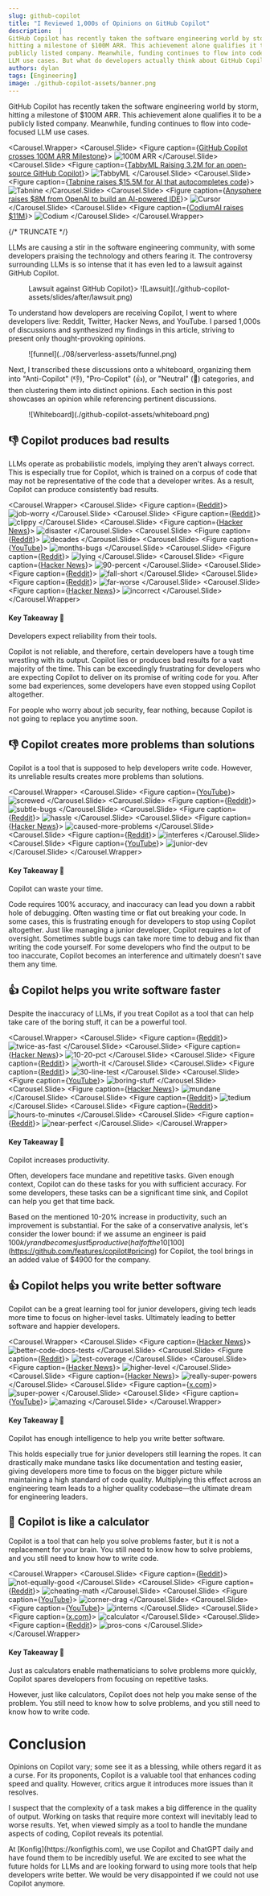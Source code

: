 ```yaml
---
slug: github-copilot
title: "I Reviewed 1,000s of Opinions on GitHub Copilot"
description:  |
GitHub Copilot has recently taken the software engineering world by storm,
hitting a milestone of $100M ARR. This achievement alone qualifies it to be a
publicly listed company. Meanwhile, funding continues to flow into code-focused
LLM use cases. But what do developers actually think about GitHub Copilot?
authors: dylan
tags: [Engineering]
image: ./github-copilot-assets/banner.png
---
```



<Head>
  <title>I Reviewed 1,000s of Opinions on GitHub Copilot</title>
  <meta property="og:title" content="I Reviewed 1,000s of Opinions on Github Copilot"/>
</Head>

GitHub Copilot has recently taken the software engineering world by storm,
hitting a milestone of $100M ARR. This achievement alone qualifies it to be a
publicly listed company. Meanwhile, funding continues to flow into code-focused
LLM use cases.

<Carousel.Wrapper>
  <Carousel.Slide>
      <Figure caption={<a href="https://twitter.com/swyx/status/1711792178031460618?s=46&t=3D8YW9UxdZo4eiYzLsOALw">GitHub Copilot crosses 100M ARR Milestone</a>}>
        ![100M ARR](./github-copilot-assets/slides/after/good-news/100m-arr.png)
      </Figure>
  </Carousel.Slide>
  <Carousel.Slide>
      <Figure caption={<a href="https://tabby.tabbyml.com/blog/2023/10/14/seed-round-release-0-3-0-RAG/">TabbyML Raising 3.2M for an open-source GitHub Copilot</a>}>
        ![TabbyML](./github-copilot-assets/slides/after/good-news/tabby.png)
      </Figure>
  </Carousel.Slide>
  <Carousel.Slide>
      <Figure caption={<a href="https://techcrunch.com/2022/06/15/tabnine-raises-15-5m-for-ai-that-autocompletes-code/?guccounter=1">Tabnine raises $15.5M for AI that autocompletes code</a>}>
        ![Tabnine](./github-copilot-assets/slides/after/good-news/tabnine.png)
      </Figure>
  </Carousel.Slide>
  <Carousel.Slide>
      <Figure caption={<a href="https://techcrunch.com/2023/10/11/anysphere-raises-8m-from-openai-to-build-an-ai-powered-ide/">Anysphere raises $8M from OpenAI to build an AI-powered IDE</a>}>
        ![Cursor](./github-copilot-assets/slides/after/good-news/cursor.png)
      </Figure>
  </Carousel.Slide>
  <Carousel.Slide>
      <Figure caption={<a href="https://www.codium.ai/blog/codiumai-powered-by-testgpt-accounces-beta-and-raised-11m/">CodiumAI raises $11M</a>}>
        ![Codium](./github-copilot-assets/slides/after/good-news/codium.png)
      </Figure>
  </Carousel.Slide>
</Carousel.Wrapper>

{/* TRUNCATE */}

LLMs are causing a stir in the software engineering community, with some
developers praising the technology and others fearing it. The controversy
surrounding LLMs is so intense that it has even led to a lawsuit against GitHub
Copilot.

<Figure caption={<a href="https://githubcopilotlitigation.com/">Lawsuit against GitHub Copilot</a>}>
  ![Lawsuit](./github-copilot-assets/slides/after/lawsuit.png)
</Figure>


To understand how developers are receiving Copilot, I went to where
developers live: Reddit, Twitter, Hacker News, and YouTube. I parsed 1,000s of
discussions and synthesized my findings in this article, striving to present
only thought-provoking opinions.

<Figure caption='Funnel for gathering through-provoking opinions'>
![funnel](../08/serverless-assets/funnel.png)
</Figure>

Next, I transcribed these discussions onto a whiteboard, organizing them into
"Anti-Copilot" (👎), "Pro-Copilot" (👍), or "Neutral" (🧐) categories, and then clustering them
into distinct opinions. Each section in this post showcases an opinion while
referencing pertinent discussions.

<Figure caption='Whiteboard of opinions'>
  ![Whiteboard](./github-copilot-assets/whiteboard.png)
</Figure>

## 👎 Copilot produces bad results

LLMs operate as probabilistic models, implying they aren't always correct. This
is especially true for Copilot, which is trained on a corpus of code that may
not be representative of the code that a developer writes. As a result, Copilot
can
produce consistently bad results.

<Carousel.Wrapper>
  <Carousel.Slide>
      <Figure caption={<a href="https://www.reddit.com/r/ProgrammerHumor/comments/15h0rpl/comment/julph3k/?utm_source=share&utm_medium=web2x&context=3">Reddit</a>}>
        ![job-worry](./github-copilot-assets/slides/after/bad-results/job-worry.png)
      </Figure>
  </Carousel.Slide>
  <Carousel.Slide>
      <Figure caption={<a href="https://www.reddit.com/r/programming/comments/vhnvlm/comment/id90t4a/?utm_source=share&utm_medium=web2x&context=3">Reddit</a>}>
        ![clippy](./github-copilot-assets/slides/after/bad-results/clippy.png)
      </Figure>
  </Carousel.Slide>
  <Carousel.Slide>
      <Figure caption={<a href="https://news.ycombinator.com/item?id=31827065">Hacker News</a>}>
        ![disaster](./github-copilot-assets/slides/after/bad-results/disaster.png)
      </Figure>
  </Carousel.Slide>
  <Carousel.Slide>
      <Figure caption={<a href="https://www.reddit.com/r/webdev/comments/xk8lal/comment/ipcgmex/?utm_source=share&utm_medium=web2x&context=3">Reddit</a>}>
        ![decades](./github-copilot-assets/slides/after/bad-results/decades.png)
      </Figure>
  </Carousel.Slide>
  <Carousel.Slide>
      <Figure caption={<a href="https://www.youtube.com/watch?v=RDd71IUIgpg&lc=UgwVzIvvMrJ4c_01xsd4AaABAg">YouTube</a>}>
        ![months-bugs](./github-copilot-assets/slides/after/bad-results/months-bugs.png)
      </Figure>
  </Carousel.Slide>
  <Carousel.Slide>
      <Figure caption={<a href="https://www.reddit.com/r/webdev/comments/14lylhu/comment/jpyu6gy/?utm_source=share&utm_medium=web2x&context=3">Reddit</a>}>
        ![lying](./github-copilot-assets/slides/after/bad-results/lying.png)
      </Figure>
  </Carousel.Slide>
  <Carousel.Slide>
      <Figure caption={<a href="https://news.ycombinator.com/item?id=31827656">Hacker News</a>}>
        ![90-percent](./github-copilot-assets/slides/after/bad-results/90-percent.png)
      </Figure>
  </Carousel.Slide>
  <Carousel.Slide>
      <Figure caption={<a href="https://www.reddit.com/r/webdev/comments/14lylhu/am_i_alone_in_just_not_getting_github_copilot/">Reddit</a>}>
        ![fall-short](./github-copilot-assets/slides/after/bad-results/fall-short.png)
      </Figure>
  </Carousel.Slide>
  <Carousel.Slide>
      <Figure caption={<a href="https://www.reddit.com/r/Unity3D/comments/16ww6rd/comment/k2z87ms/?utm_source=share&utm_medium=web2x&context=3">Reddit</a>}>
        ![far-worse](./github-copilot-assets/slides/after/bad-results/far-worse.png)
      </Figure>
  </Carousel.Slide>
  <Carousel.Slide>
      <Figure caption={<a href="https://news.ycombinator.com/item?id=31827556">Hacker News</a>}>
        ![incorrect](./github-copilot-assets/slides/after/bad-results/incorrect.png)
      </Figure>
  </Carousel.Slide>
</Carousel.Wrapper>

#### Key Takeaway 🔑

Developers expect reliability from their tools.

Copilot is not reliable, and therefore, certain developers have a tough time
wrestling with its output. Copilot lies or produces bad results for a vast
majority of the time. This can be exceedingly frustrating for developers who are
expecting Copilot to deliver on its promise of writing code for you. After some
bad experiences, some developers have even stopped using Copilot altogether.


For people who worry about job security, fear nothing, because Copilot is not
going to replace you anytime soon.


## 👎 Copilot creates more problems than solutions

Copilot is a tool that is supposed to help developers write code. However, its
unreliable results creates more problems than solutions.

<Carousel.Wrapper>
  <Carousel.Slide>
      <Figure caption={<a href="https://www.youtube.com/watch?v=RDd71IUIgpg&lc=UgwnC6wQIW_0R3jVRgJ4AaABAg">YouTube</a>}>
        ![screwed](./github-copilot-assets/slides/after/more-problems/screwed.png)
      </Figure>
  </Carousel.Slide>
  <Carousel.Slide>
      <Figure caption={<a href="https://www.reddit.com/r/webdev/comments/11hmsqp/comment/jav6ncb/?utm_source=share&utm_medium=web2x&context=3">Reddit</a>}>
        ![subtle-bugs](./github-copilot-assets/slides/after/more-problems/subtle-bugs.png)
      </Figure>
  </Carousel.Slide>
  <Carousel.Slide>
      <Figure caption={<a href="https://www.reddit.com/r/webdev/comments/xk8lal/comment/ipcgrah/?utm_source=share&utm_medium=web2x&context=3">Reddit</a>}>
        ![hassle](./github-copilot-assets/slides/after/more-problems/hassle.png)
      </Figure>
  </Carousel.Slide>
  <Carousel.Slide>
      <Figure caption={<a href="https://news.ycombinator.com/item?id=31828276">Hacker News</a>}>
        ![caused-more-problems](./github-copilot-assets/slides/after/more-problems/caused-more-problems.png)
      </Figure>
  </Carousel.Slide>
  <Carousel.Slide>
      <Figure caption={<a href="https://www.reddit.com/r/webdev/comments/zc726g/comment/iyw1u5a/?utm_source=share&utm_medium=web2x&context=3">Reddit</a>}>
        ![interferes](./github-copilot-assets/slides/after/more-problems/interferes.png)
      </Figure>
  </Carousel.Slide>
  <Carousel.Slide>
      <Figure caption={<a href="https://www.youtube.com/watch?v=RDd71IUIgpg&lc=UgwVzIvvMrJ4c_01xsd4AaABAg">YouTube</a>}>
        ![junior-dev](./github-copilot-assets/slides/after/more-problems/junior-dev.png)
      </Figure>
  </Carousel.Slide>
</Carousel.Wrapper>

#### Key Takeaway 🔑

Copilot can waste your time.

 Code requires 100% accuracy, and inaccuracy can lead you down a rabbit hole of
 debugging. Often wasting time or flat out breaking your code.  In some cases,
 this is frustrating enough for developers to stop using Copilot altogether.
 Just like managing a junior developer, Copilot requires a lot of oversight.
 Sometimes subtle bugs can take more time to debug and fix than writing the code
 yourself. For some developers who find the output to be too inaccurate, Copilot
 becomes an interference and ultimately doesn't save them any time.

## 👍 Copilot helps you write software faster

Despite the inaccuracy of LLMs, if you treat Copilot as a tool that can help
take care of the boring stuff, it can be a powerful tool.

<Carousel.Wrapper>
  <Carousel.Slide>
      <Figure caption={<a href="https://www.reddit.com/r/webdev/comments/zc726g/comment/iyv62x3/?utm_source=share&utm_medium=web2x&context=3">Reddit</a>}>
        ![twice-as-fast](./github-copilot-assets/slides/after/faster-software/twice-as-fast.png)
      </Figure>
  </Carousel.Slide>
  <Carousel.Slide>
      <Figure caption={<a href="https://news.ycombinator.com/item?id=31826614">Hacker News</a>}>
        ![10-20-pct](./github-copilot-assets/slides/after/faster-software/10-20-pct.png)
      </Figure>
  </Carousel.Slide>
  <Carousel.Slide>
      <Figure caption={<a href="https://www.reddit.com/r/webdev/comments/11hmsqp/comment/jau80h8/?utm_source=share&utm_medium=web2x&context=3">Reddit</a>}>
        ![worth-it](./github-copilot-assets/slides/after/faster-software/worth-it.png)
      </Figure>
  </Carousel.Slide>
  <Carousel.Slide>
      <Figure caption={<a href="https://www.reddit.com/r/webdev/comments/11hmsqp/comment/jaueocf/?utm_source=share&utm_medium=web2x&context=3">Reddit</a>}>
        ![30-line-test](./github-copilot-assets/slides/after/faster-software/30-line-test.png)
      </Figure>
  </Carousel.Slide>
  <Carousel.Slide>
      <Figure caption={<a href="https://www.youtube.com/watch?v=_KjSkGgaJ1k">YouTube</a>}>
        ![boring-stuff](./github-copilot-assets/slides/after/faster-software/boring-stuff.png)
      </Figure>
  </Carousel.Slide>
  <Carousel.Slide>
      <Figure caption={<a href="https://news.ycombinator.com/item?id=31826890">Hacker News</a>}>
        ![mundane](./github-copilot-assets/slides/after/faster-software/mundane.png)
      </Figure>
  </Carousel.Slide>
  <Carousel.Slide>
      <Figure caption={<a href="https://www.reddit.com/r/webdev/comments/14lylhu/comment/jpyu6pq/?utm_source=share&utm_medium=web2x&context=3">Reddit</a>}>
        ![tedium](./github-copilot-assets/slides/after/faster-software/tedium.png)
      </Figure>
  </Carousel.Slide>
  <Carousel.Slide>
      <Figure caption={<a href="https://www.reddit.com/r/webdev/comments/zc726g/comment/iyvlk2m/?utm_source=share&utm_medium=web2x&context=3">Reddit</a>}>
        ![hours-to-minutes](./github-copilot-assets/slides/after/faster-software/hours-to-minutes.png)
      </Figure>
  </Carousel.Slide>
  <Carousel.Slide>
      <Figure caption={<a href="https://www.reddit.com/r/webdev/comments/xk8lal/github_copilot_scares_me/">Reddit</a>}>
        ![near-perfect](./github-copilot-assets/slides/after/faster-software/near-perfect.png)
      </Figure>
  </Carousel.Slide>
</Carousel.Wrapper>

#### Key Takeaway 🔑

Copilot increases productivity.

Often, developers face mundane and repetitive tasks. Given enough context,
Copilot can do these tasks for you with sufficient accuracy. For some
developers, these tasks can be a significant time sink, and Copilot can help you
get that time back.

Based on the mentioned 10-20% increase in productivity, such an improvement is
substantial. For the sake of a conservative analysis, let's consider the lower
bound: if we assume an engineer is paid $100k/yr and becomes just 5% more
productive (half of the 10% reference), then with a yearly cost of
[$100](https://github.com/features/copilot#pricing) for Copilot, the tool brings
in an added value of $4900 for the company.

## 👍 Copilot helps you write better software

Copilot can be a great learning tool for junior developers, giving tech leads
more time to focus on higher-level tasks. Ultimately leading to better software
and happier developers.

<Carousel.Wrapper>
  <Carousel.Slide>
      <Figure caption={<a href="https://news.ycombinator.com/item?id=27676845">Hacker News</a>}>
        ![better-code-docs-tests](./github-copilot-assets/slides/after/better-software/better-code-docs-tests.png)
      </Figure>
  </Carousel.Slide>
  <Carousel.Slide>
      <Figure caption={<a href="https://www.reddit.com/r/webdev/comments/xk8lal/comment/ipcybk8/?utm_source=share&utm_medium=web2x&context=3">Reddit</a>}>
        ![test-coverage](./github-copilot-assets/slides/after/better-software/test-coverage.png)
      </Figure>
  </Carousel.Slide>
  <Carousel.Slide>
      <Figure caption={<a href="https://news.ycombinator.com/item?id=31830789">Hacker News</a>}>
        ![higher-level](./github-copilot-assets/slides/after/better-software/higher-level.png)
      </Figure>
  </Carousel.Slide>
  <Carousel.Slide>
      <Figure caption={<a href="https://news.ycombinator.com/item?id=31826524">Hacker News</a>}>
        ![really-super-powers](./github-copilot-assets/slides/after/better-software/really-super-powers.png)
      </Figure>
  </Carousel.Slide>
  <Carousel.Slide>
      <Figure caption={<a href="https://x.com/scoumbourdis/status/1532613467567423492?s=20">x.com</a>}>
        ![super-power](./github-copilot-assets/slides/after/better-software/super-power.png)
      </Figure>
  </Carousel.Slide>
  <Carousel.Slide>
      <Figure caption={<a href="https://www.youtube.com/watch?v=IavOJI5OV7g&lc=UgxLwkWPAAYQvBcak7J4AaABAg">YouTube</a>}>
        ![amazing](./github-copilot-assets/slides/after/better-software/amazing.png)
      </Figure>
  </Carousel.Slide>
</Carousel.Wrapper>

#### Key Takeaway 🔑

Copilot has enough intelligence to help you write better software.

This holds especially true for junior developers still learning the ropes.  It
can drastically make mundane tasks like documentation and testing easier, giving
developers more time to focus on the bigger picture while maintaining a high
standard of code quality. Multiplying this effect across an engineering team
leads to a higher quality codebase—the ultimate dream for engineering leaders.

## 🧐 Copilot is like a calculator

Copilot is a tool that can help you solve problems faster, but it is not a
replacement for your brain. You still need to know how to solve problems, and
you still need to know how to write code.

<Carousel.Wrapper>
  <Carousel.Slide>
      <Figure caption={<a href="https://www.reddit.com/r/webdev/comments/zc726g/comment/iyv3b6e/?utm_source=share&utm_medium=web2x&context=3">Reddit</a>}>
        ![not-equally-good](./github-copilot-assets/slides/after/calculator/not-equally-good.png)
      </Figure>
  </Carousel.Slide>
  <Carousel.Slide>
      <Figure caption={<a href="https://www.reddit.com/r/webdev/comments/xk8lal/comment/ipcrmg5/?utm_source=share&utm_medium=web2x&context=3">Reddit</a>}>
        ![cheating-math](./github-copilot-assets/slides/after/calculator/cheating-math.png)
      </Figure>
  </Carousel.Slide>
  <Carousel.Slide>
      <Figure caption={<a href="https://www.youtube.com/watch?v=RDd71IUIgpg&lc=Ugzyhhcfmliu0fZbngR4AaABAg">YouTube</a>}>
        ![corner-drag](./github-copilot-assets/slides/after/calculator/corner-drag.png)
      </Figure>
  </Carousel.Slide>
  <Carousel.Slide>
      <Figure caption={<a href="https://www.youtube.com/watch?v=RDd71IUIgpg&lc=UgzLBXWrgjrk9U-gdB14AaABAg">YouTube</a>}>
        ![interns](./github-copilot-assets/slides/after/calculator/interns.png)
      </Figure>
  </Carousel.Slide>
  <Carousel.Slide>
      <Figure caption={<a href="https://x.com/kelseyhightower/status/1412855977452490755?s=20">x.com</a>}>
        ![calculator](./github-copilot-assets/slides/after/calculator/calculator.png)
      </Figure>
  </Carousel.Slide>
  <Carousel.Slide>
      <Figure caption={<a href="https://www.reddit.com/r/programming/comments/156s33l/comment/jt1erb4/?utm_source=share&utm_medium=web2x&context=3">Reddit</a>}>
        ![pros-cons](./github-copilot-assets/slides/after/calculator/pros-cons.png)
      </Figure>
  </Carousel.Slide>
</Carousel.Wrapper>

#### Key Takeaway 🔑

Just as calculators enable mathematicians to solve problems more quickly,
Copilot spares developers from focusing on repetitive tasks.

However, just like calculators, Copilot does not help you make sense of the
problem. You still need to know how to solve problems, and you still need to
know how to write code.

# Conclusion

Opinions on Copilot vary; some see it as a blessing, while others regard it as a
curse. For its proponents, Copilot is a valuable tool that enhances coding speed
and quality. However, critics argue it introduces more issues than it resolves.

I suspect that the complexity of a task makes a big difference in the quality of
output. Working on tasks that require more context will inevitably lead to worse
results. Yet, when viewed simply as a tool to handle the mundane aspects of
coding, Copilot reveals its potential.

<Admonition type="info" title="Our opinion">
At [Konfig](https://konfigthis.com), we use Copilot and ChatGPT daily and have
found them to be incredibly useful. We are excited to see what the future holds
for LLMs and are looking forward to using more tools that help developers write
better. We would be very disappointed if we could not use Copilot anymore.
</Admonition>